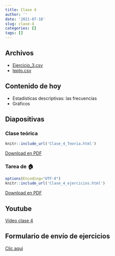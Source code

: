 ```yaml
---
title: Clase 4
author: ''
date: '2021-07-18'
slug: clase-4
categories: []
tags: []
---
```


## Archivos

- [Ejercicio_3.csv](Ejercicio_3.csv)
- [lepto.csv](lepto.csv)

## Contenido de hoy

- Estadísticas descriptivas: las frecuencias
- Gráficos

## Diapositivas

### Clase teórica

```r
knitr::include_url('Clase_4_Teoria.html')
```
[Download en PDF](Clase_4_Teoria_final.pdf)

### Tarea de 🏠
```r
options(Encoding="UTF-8")
knitr::include_url('Clase_4_ejercicios.html')
```

[Download en PDF](Clase_4_ejercicios.pdf)


## Youtube

[Vídeo clase 4](https://youtu.be/2QyXZqqBeo4)

## Formulario de envío de ejercicios

[Clic aquí](https://docs.google.com/forms/d/e/1FAIpQLSdXgG901WWmxcIkoagjPqXezzgyte-DjN0aIcqvxuxbQBCWuA/viewform)
